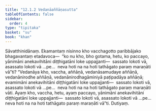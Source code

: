 ```yaml
---
title: "12.1.2 Vedanāaññāṇasutta"
tableOfContents: false
sidebar:
  order: 4
type: "tipitaka"
basket: "su"
book: "khan"
---
```



<DynamicBreadcrumb />

<Division number="608" book="khan" bookNo="13" page="218">

<Paragraph number="1238" book="khan">
Sāvatthinidānaṃ. Ekamantaṃ nisinno kho vacchagotto paribbājako bhagavantaṃ etadavoca—  “ko nu kho, bho gotama, hetu, ko paccayo, yānimāni anekavihitāni diṭṭhigatāni loke uppajjanti—  sassato lokoti vā, asassato lokoti vā …pe…  neva hoti na na hoti tathāgato paraṃ maraṇāti vā”ti? “Vedanāya kho, vaccha, aññāṇā, vedanāsamudaye aññāṇā, vedanānirodhe aññāṇā, vedanānirodhagāminiyā paṭipadāya aññāṇā; evamimāni anekavihitāni diṭṭhigatāni loke uppajjanti—  sassato lokoti vā, asassato lokoti vā …pe…  neva hoti na na hoti tathāgato paraṃ maraṇāti vāti. Ayaṃ kho, vaccha, hetu, ayaṃ paccayo, yānimāni anekavihitāni diṭṭhigatāni loke uppajjanti—  sassato lokoti vā, asassato lokoti vā …pe…  neva hoti na na hoti tathāgato paraṃ maraṇāti vā”ti.

</Paragraph>
</Division>

<Paragraph number="1239" type="center" book="khan">
Dutiyaṃ.
</Paragraph>